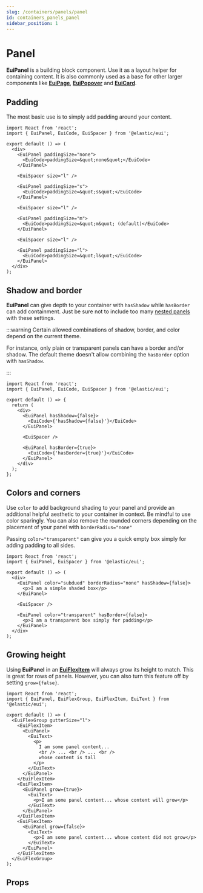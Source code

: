 ```yaml
---
slug: /containers/panels/panel
id: containers_panels_panel
sidebar_position: 1
---
```


# Panel

**EuiPanel** is a building block component. Use it as a layout helper for containing content. It is also commonly used as a base for other larger components like [**EuiPage**](/docs/templates/page-template), [**EuiPopover**](/docs/layout/popover) and [**EuiCard**](/docs/display/card).

## Padding

The most basic use is to simply add padding around your content.

```tsx interactive
import React from 'react';
import { EuiPanel, EuiCode, EuiSpacer } from '@elastic/eui';

export default () => (
  <div>
    <EuiPanel paddingSize="none">
      <EuiCode>paddingSize=&quot;none&quot;</EuiCode>
    </EuiPanel>

    <EuiSpacer size="l" />

    <EuiPanel paddingSize="s">
      <EuiCode>paddingSize=&quot;s&quot;</EuiCode>
    </EuiPanel>

    <EuiSpacer size="l" />

    <EuiPanel paddingSize="m">
      <EuiCode>paddingSize=&quot;m&quot; (default)</EuiCode>
    </EuiPanel>

    <EuiSpacer size="l" />

    <EuiPanel paddingSize="l">
      <EuiCode>paddingSize=&quot;l&quot;</EuiCode>
    </EuiPanel>
  </div>
);
```

## Shadow and border

**EuiPanel** can give depth to your container with `hasShadow` while `hasBorder` can add containment. Just be sure not to include too many [nested panels](/docs/layout/panel/guidelines) with these settings.

:::warning Certain allowed combinations of shadow, border, and color depend on the current theme.

For instance, only plain or transparent panels can have a border and/or shadow. The default theme doesn't allow combining the `hasBorder` option with `hasShadow`.

:::

```tsx interactive
import React from 'react';
import { EuiPanel, EuiCode, EuiSpacer } from '@elastic/eui';

export default () => {
  return (
    <div>
      <EuiPanel hasShadow={false}>
        <EuiCode>{'hasShadow={false}'}</EuiCode>
      </EuiPanel>

      <EuiSpacer />

      <EuiPanel hasBorder={true}>
        <EuiCode>{'hasBorder={true}'}</EuiCode>
      </EuiPanel>
    </div>
  );
};
```

## Colors and corners

Use `color` to add background shading to your panel and provide an additional helpful aesthetic to your container in context. Be mindful to use color sparingly. You can also remove the rounded corners depending on the placement of your panel with `borderRadius="none"`

Passing `color="transparent"` can give you a quick empty box simply for adding padding to all sides.

```tsx interactive
import React from 'react';
import { EuiPanel, EuiSpacer } from '@elastic/eui';

export default () => (
  <div>
    <EuiPanel color="subdued" borderRadius="none" hasShadow={false}>
      <p>I am a simple shaded box</p>
    </EuiPanel>

    <EuiSpacer />

    <EuiPanel color="transparent" hasBorder={false}>
      <p>I am a transparent box simply for padding</p>
    </EuiPanel>
  </div>
);
```

## Growing height

Using **EuiPanel** in an [**EuiFlexItem**](/docs/layout/flex#panels-grow-to-fill-flex-items) will always grow its height to match. This is great for rows of panels. However, you can also turn this feature off by setting `grow={false}`.

```tsx interactive
import React from 'react';
import { EuiPanel, EuiFlexGroup, EuiFlexItem, EuiText } from '@elastic/eui';

export default () => (
  <EuiFlexGroup gutterSize="l">
    <EuiFlexItem>
      <EuiPanel>
        <EuiText>
          <p>
            I am some panel content...
            <br /> ... <br /> ... <br />
            whose content is tall
          </p>
        </EuiText>
      </EuiPanel>
    </EuiFlexItem>
    <EuiFlexItem>
      <EuiPanel grow={true}>
        <EuiText>
          <p>I am some panel content... whose content will grow</p>
        </EuiText>
      </EuiPanel>
    </EuiFlexItem>
    <EuiFlexItem>
      <EuiPanel grow={false}>
        <EuiText>
          <p>I am some panel content... whose content did not grow</p>
        </EuiText>
      </EuiPanel>
    </EuiFlexItem>
  </EuiFlexGroup>
);
```

## Props


<PropTable definition={docgen.EuiPanel} />
